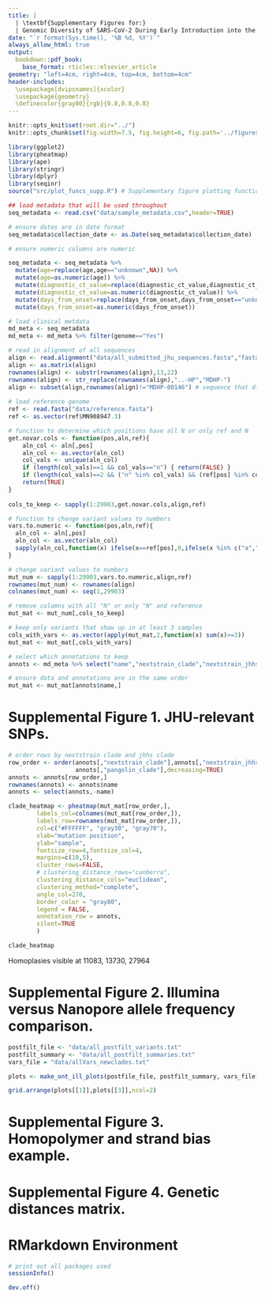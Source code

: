 ```yaml
---
title: |
  | \textbf{Supplementary Figures for:}
  | Genomic Diversity of SARS-CoV-2 During Early Introduction into the United Sates National Capital Region
date: "`r format(Sys.time(), '%B %d, %Y')`"
always_allow_html: true
output:
  bookdown::pdf_book:
    base_format: rticles::elsevier_article
geometry: "left=4cm, right=4cm, top=4cm, bottom=4cm"
header-includes:
  \usepackage[dvipsnames]{xcolor}
  \usepackage{geometry}
  \definecolor{gray80}{rgb}{0.8,0.8,0.8}
---
```


```r
knitr::opts_knit$set(root.dir="../")
knitr::opts_chunk$set(fig.width=7.5, fig.height=6, fig.path='../figures/', warning=FALSE, message=FALSE,cache=FALSE,dev=c('png','pdf'))
```

```r
library(ggplot2)
library(pheatmap)
library(ape)
library(stringr)
library(dplyr)
library(seqinr)
source("src/plot_funcs_supp.R") # Supplementary figure plotting functions

```

\newpage
\newgeometry{left=2cm,right=2cm,top=2cm,bottom=2cm}

```r

## load metadata that will be used throughout
seq_metadata <- read.csv("data/sample_metadata.csv",header=TRUE)

# ensure dates are in date format
seq_metadata$collection_date <- as.Date(seq_metadata$collection_date)

# ensure numeric columns are numeric

seq_metadata <- seq_metadata %>%
  mutate(age=replace(age,age=="unknown",NA)) %>%
  mutate(age=as.numeric(age)) %>%
  mutate(diagnostic_ct_value=replace(diagnostic_ct_value,diagnostic_ct_value=="unknown",NA)) %>%
  mutate(diagnostic_ct_value=as.numeric(diagnostic_ct_value)) %>%
  mutate(days_from_onset=replace(days_from_onset,days_from_onset=="unknown",NA)) %>%
  mutate(days_from_onset=as.numeric(days_from_onset))

```

```r

# load clinical metdata
md_meta <- seq_metadata
md_meta <- md_meta %>% filter(genome=="Yes")

# read in alignment of all sequences
align <- read.alignment("data/all_submitted_jhu_sequences.fasta","fasta")
align <- as.matrix(align)
rownames(align) <- substr(rownames(align),13,22)
rownames(align) <- str_replace(rownames(align),"..-HP","MDHP-")
align <- subset(align,rownames(align)!="MDHP-00146") # sequence that did not produce a complete genome
  
# load reference genome
ref <- read.fasta("data/reference.fasta")
ref <- as.vector(ref$MN908947.3)

# function to determine which positions have all N or only ref and N
get.novar.cols <- function(pos,aln,ref){
    aln_col <- aln[,pos]
    aln_col <- as.vector(aln_col)
    col_vals <- unique(aln_col)
    if (length(col_vals)==1 && col_vals=="n") { return(FALSE) }
    if (length(col_vals)==2 && ("n" %in% col_vals) && (ref[pos] %in% col_vals)) { return(FALSE) }
    return(TRUE)
}
  
cols_to_keep <- sapply(1:29903,get.novar.cols,align,ref)

# function to change variant values to numbers
vars.to.numeric <- function(pos,aln,ref){
  aln_col <- aln[,pos]
  aln_col <- as.vector(aln_col)
  sapply(aln_col,function(x) ifelse(x==ref[pos],0,ifelse(x %in% c("a","c","t","g"),1,2)),USE.NAMES=FALSE)
}

# change variant values to numbers
mut_num <- sapply(1:29903,vars.to.numeric,align,ref)
rownames(mut_num) <- rownames(align)
colnames(mut_num) <- seq(1,29903)

# remove columns with all "N" or only "N" and reference
mut_mat <- mut_num[,cols_to_keep]

# keep only variants that show up in at least 3 samples
cols_with_vars <- as.vector(apply(mut_mat,2,function(x) sum(x)>=3))
mut_mat <- mut_mat[,cols_with_vars]

# select which annotations to keep
annots <- md_meta %>% select("name","nextstrain_clade","nextstrain_jhhs_clade","pangolin_clade")

# ensure data and annotations are in the same order
mut_mat <- mut_mat[annots$name,]

```

# Supplemental Figure 1. JHU-relevant SNPs.
```r

# order rows by nextstrain clade and jhhs clade
row_order <- order(annots[,"nextstrain_clade"],annots[,"nextstrain_jhhs_clade"],
                   annots[,"pangolin_clade"],decreasing=TRUE)
annots <- annots[row_order,]
rownames(annots) <- annots$name
annots <- select(annots,-name)

clade_heatmap <- pheatmap(mut_mat[row_order,],
        labels_col=colnames(mut_mat[row_order,]),
        labels_row=rownames(mut_mat[row_order,]),
        col=c("#FFFFFF", "gray30", "gray70"),
        xlab="mutation position",
        ylab="sample",
        fontsize_row=4,fontsize_col=4,
        margins=c(10,5),
        cluster_rows=FALSE,
        # clustering_distance_rows="canberra",
        clustering_distance_cols="euclidean",
        clustering_method="complete",
        angle_col=270,
        border_color = "gray80",
        legend = FALSE,
        annotation_row = annots,
        silent=TRUE
        )

clade_heatmap

```
Homoplasies visible at 11083, 13730, 27964

# Supplemental Figure 2. Illumina versus Nanopore allele frequency comparison.
```r

postfilt_file <- "data/all_postfilt_variants.txt"
postfilt_summary <- "data/all_postfilt_summaries.txt"
vars_file = "data/allVars_newclades.txt"

plots <- make_ont_ill_plots(postfile_file, postfilt_summary, vars_file)

grid.arrange(plots[[1]],plots[[3]],ncol=2)

```

# Supplemental Figure 3. Homopolymer and strand bias example.

# Supplemental Figure 4. Genetic distances matrix.

\newpage
# RMarkdown Environment
```r
# print out all packages used
sessionInfo()
```

```r
dev.off()
```
